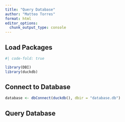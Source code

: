 ```yaml
---
title: "Query Database"
author: "Matteo Torres"
format: html
editor_options: 
  chunk_output_type: console
---
```


## Load Packages
```r
#| code-fold: true

library(DBI)
library(duckdb)
```

## Connect to Database
```r
database <- dbConnect(duckdb(), dbir = "database.db")
```

## Query Database
